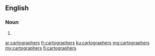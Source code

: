 ==English==

===Noun===
{{head|en|noun plural form}}

# {{plural of|cartographer|lang=en}}

[[ar:cartographers]]
[[fr:cartographers]]
[[ku:cartographers]]
[[mg:cartographers]]
[[my:cartographers]]
[[fi:cartographers]]